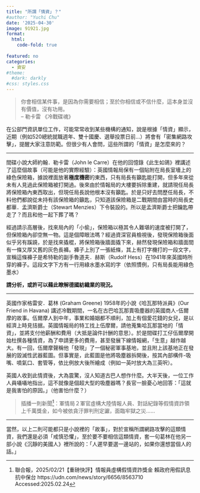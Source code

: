 ```yaml
---
title: "所謂「情資」？"
#author: "Yuchi Chu"
date: '2025-04-30'
image: 91921.jpg
format: 
  html:
    code-fold: true
   
featured: no
categories:
  - 資安
#theme: 
  #dark: darkly
#css: styles.css
---
```


> 你會相信某件事，是因為你需要相信；至於你相信或不信什麼，這本身並沒有價值，沒有功用。<br> -- 勒卡雷 《冷戰碟魂》

在公部門資訊單位工作，可能常常收到某些機構的通知，說是根據「情資」顯示，近期（例如520總統就職週年、雙十國慶、選舉投票日前…）將會有「密集網路攻擊」，提醒大家注意防範。但很少有人會問，這些所謂的「情資」是怎麼來的？

------------------------------------------------------------------------

間碟小說大師約翰．勒卡雷（John le Carre）在他的回憶錄《此生如鴿》裡講述了這麼個故事（可能是他的實際經驗）：英國情報局保有一個貼附在局長室墻上的綠色保險箱，據說裡面放著**極度機密**的東西，只有局長有籲匙能打開，但多年來從未有人見過此保險箱被打開過。後來由於情報局的大樓要拆除重建，就請現任局長將保險箱內東西取出，但現任局長說他根本沒有籲匙。於是只好去問歷任局長，不料他們都說從未持有該保險箱的籲匙，只知道該保險箱是二戰期間由當時的局長史都華．孟濟斯爵士（Stewart Menzies）下令裝設的。所以是孟濟斯爵士把鑰匙帶走了？而且和他一起下葬了嗎？

經過請示高層後，找來局內的「小偷」，保險箱以極其令人難堪的速度被打開了，但保險箱內卻空無一物。這是個障眼法嗎？經過資深官員檢視後，發現保險箱後面似乎另有蹊蹺，於是找來撬棍，將保險箱後牆面撬下來，赫然發現保險箱和牆面間有一條又厚又舊的灰色長褲。褲子上別了一張紙條，其上有打字機打的一段文字，宣稱這條褲子是希特勒的副手魯道夫．赫斯（Rudolf Hess）在1941年來英國時所穿的褲子。這段文字下方有一行用綠水墨水寫的字（依照慣例，只有局長能用綠色墨水）

**請分析，或許可以藉此瞭解德國紡織業的現況。**

------------------------------------------------------------------------

英國作家格雷安．葛林 (Graham Greene) 1958年的小說《哈瓦那特派員》(Our Friend in Havana) 講述冷戰期間，一名在古巴哈瓦那賣吸塵器的英國商人-伍爾摩的故事。伍爾摩人到中年，事業和婚姻都不順利，加上有個愛花錢的女兒，是以經濟上時見拮据。英國情報局的特工找上伍摩爾，請他蒐集哈瓦那當地的「情資」，並將支付他薪酬和費用（大抵是論件計酬的意思）。於是間碟打工仔伍爾摩開始杜撰各種情資，為了申請更多的費用，甚至發展下線情報網，「生意」越作越大。有一回，伍爾摩聲稱他「發現」了一個秘密軍事基地，並且附上該基地正在發展的毀滅性武器藍圖。但事實是，此藍圖是他將吸塵器拆開後，按其內部構件-吸嘴、噴氣口、套管等，依比例放大後所繪成（例如一英吋放大為三英呎）。

英國人收到此情資後，大為震驚，沒人知道古巴人想作什麼。大半天後，一位工作人員囁囁地指出，這不就像是個超大型的吸塵器嗎？長官一臉憂心地回答：「這就是我害怕的原因。」（他害怕什麼？）

> 插播一則新聞[^1]：軍情局２軍官虛構大陸情報人員、對話紀錄等假情資詐領上千萬獎金，如今被依貪汙罪判刑定讞，面臨牢獄之災……

[^1]: 聯合報，2025/02/21【重磅快評】情報員虛構假情資詐獎金 賴政府用假訊息抗中保台 https://udn.com/news/story/6656/8563710 Accessed:2025.02.24

------------------------------------------------------------------------

當然，以上二則可能都只是小說裡的「故事」，對於宣稱所謂網路攻擊的這類情資，我們還是必須「戒慎恐懼」，至於要不要相信這類情資，套一句葛林在他另一部小說《沉靜的美國人》裡所說的：「人遲早要選一邊站的，如果你還想當個人的話。」
